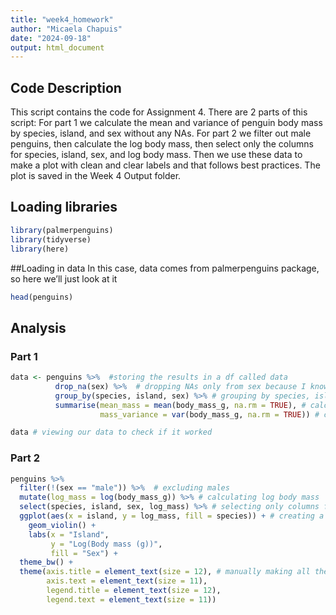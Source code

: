 ```yaml
---
title: "week4_homework"
author: "Micaela Chapuis"
date: "2024-09-18"
output: html_document
---
```


## Code Description
This script contains the code for Assignment 4. 
There are 2 parts of this script: 
For part 1 we calculate the mean and variance of penguin body mass by species, island, and sex without any NAs.
For part 2 we filter out male penguins, then calculate the log body mass, then select only the columns for species, island, sex, and log body mass. Then we use these data to make a plot with clean and clear labels and that follows best practices. The plot is saved in the Week 4 Output folder.


## Loading libraries
```r
library(palmerpenguins)
library(tidyverse)
library(here)
```


##Loading in data
In this case, data comes from palmerpenguins package, so here we'll just look at it
```r
head(penguins)
```


## Analysis

### Part 1
```r
data <- penguins %>%  #storing the results in a df called data
          drop_na(sex) %>%  # dropping NAs only from sex because I know there's no NAs in species or island
          group_by(species, island, sex) %>% # grouping by species, island, and sex
          summarise(mean_mass = mean(body_mass_g, na.rm = TRUE), # calculating mean of body mass after grouping
                    mass_variance = var(body_mass_g, na.rm = TRUE)) # calculting variance of body mass after grouping

data # viewing our data to check if it worked
```

### Part 2
```r
penguins %>%
  filter(!(sex == "male")) %>%  # excluding males 
  mutate(log_mass = log(body_mass_g)) %>% # calculating log body mass
  select(species, island, sex, log_mass) %>% # selecting only columns for species, island, sex, and log body mass
  ggplot(aes(x = island, y = log_mass, fill = species)) + # creating a plot using these data
    geom_violin() + 
    labs(x = "Island",
         y = "Log(Body mass (g))",
         fill = "Sex") +
  theme_bw() +
  theme(axis.title = element_text(size = 12), # manually making all the text bigger
        axis.text = element_text(size = 11),
        legend.title = element_text(size = 12),
        legend.text = element_text(size = 11))
```

